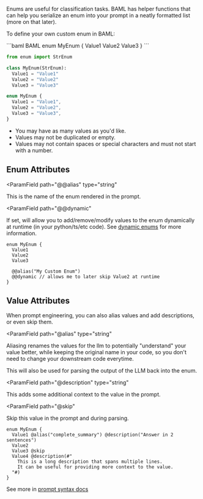 Enums are useful for classification tasks. BAML has helper functions that can help you serialize an enum into your prompt in a neatly formatted list (more on that later).

To define your own custom enum in BAML:

<CodeBlocks>
```baml BAML
enum MyEnum {
  Value1
  Value2
  Value3
}
```

```python Python Equivalent
from enum import StrEnum

class MyEnum(StrEnum):
  Value1 = "Value1"
  Value2 = "Value2"
  Value3 = "Value3"
```

```typescript Typescript Equivalent
enum MyEnum {
  Value1 = "Value1",
  Value2 = "Value2",
  Value3 = "Value3",
}
```

</CodeBlocks>

- You may have as many values as you'd like.
- Values may not be duplicated or empty.
- Values may not contain spaces or special characters and must not start with a number.

## Enum Attributes

<ParamField
  path="@@alias"
  type="string"
>
This is the name of the enum rendered in the prompt.
</ParamField>


<ParamField
  path="@@dynamic"
>
If set, will allow you to add/remove/modify values to the enum dynamically at runtime (in your python/ts/etc code). See [dynamic enums](/guide/baml-advanced/dynamic-runtime-types) for more information.
</ParamField>


```baml BAML
enum MyEnum {
  Value1
  Value2
  Value3

  @@alias("My Custom Enum")
  @@dynamic // allows me to later skip Value2 at runtime
}
```

## Value Attributes

When prompt engineering, you can also alias values and add descriptions, or even skip them.

<ParamField
  path="@alias"
  type="string"
>
Aliasing renames the values for the llm to potentially "understand" your value better, while keeping the original name in your code, so you don't need to change your downstream code everytime.

This will also be used for parsing the output of the LLM back into the enum.
</ParamField>

<ParamField
  path="@description"
  type="string"
>
This adds some additional context to the value in the prompt.
</ParamField>

<ParamField
  path="@skip"
>
Skip this value in the prompt and during parsing.
</ParamField>


```baml BAML
enum MyEnum {
  Value1 @alias("complete_summary") @description("Answer in 2 sentences")
  Value2
  Value3 @skip
  Value4 @description(#"
    This is a long description that spans multiple lines.
    It can be useful for providing more context to the value.
  "#)
}
```


See more in [prompt syntax docs](/ref/prompt-syntax/what-is-jinja)
